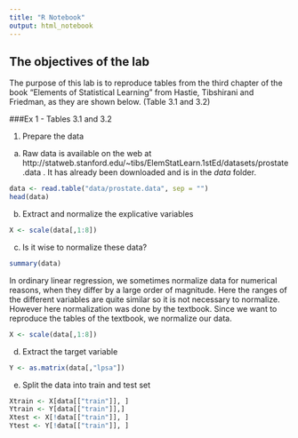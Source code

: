 ```yaml
---
title: "R Notebook"
output: html_notebook
---
```


## The objectives of the lab

The purpose of this lab is to reproduce tables from the third chapter of the book "Elements of
Statistical Learning" from Hastie, Tibshirani and Friedman, as they are shown below. (Table 3.1 and 3.2)

###Ex 1 - Tables 3.1 and 3.2

1) Prepare the data  
  a) Raw data is available on the web at http://statweb.stanford.edu/~tibs/ElemStatLearn.1stEd/datasets/prostate.data . It has already been downloaded and is in the *data* folder.
  
```r
data <- read.table("data/prostate.data", sep = "")
head(data)
```
b) Extract and normalize the explicative variables

```r
X <- scale(data[,1:8])
```
c) Is it wise to normalize these data?
```r
summary(data)
```
In ordinary linear regression, we sometimes normalize data for numerical reasons, when they differ by a large order of magnitude. Here the ranges of the different variables are quite similar so it is not necessary to normalize. However here normalization was done by the textbook. Since we want to reproduce the tables of the textbook, we normalize our data.

```r
X <- scale(data[,1:8])
```

d) Extract the target variable

```r
Y <- as.matrix(data[,"lpsa"])
```

e) Split the data into train and test set

```r
Xtrain <- X[data[["train"]], ]
Ytrain <- Y[data[["train"]],]
Xtest <- X[!data[["train"]], ]
Ytest <- Y[!data[["train"]], ]
```



